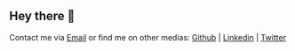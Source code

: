 ## Hey there 👋

Contact me via [Email](mailto:carlssonloke@gmail.com) or find me on other medias: [Github](https://github.com/lokecarlsson) | [Linkedin](https://www.linkedin.com/in/lokecarlsson) | [Twitter](https://twitter.com/carlssonloke)
